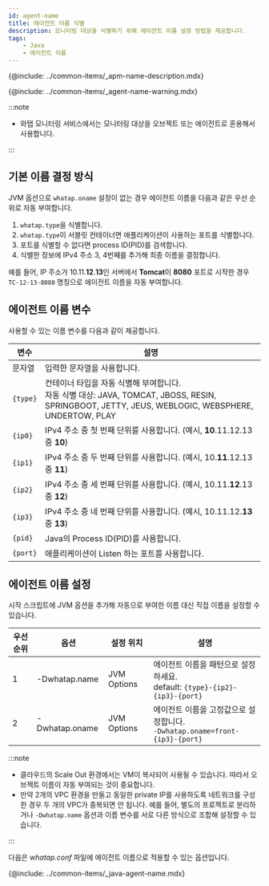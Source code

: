 ```yaml
---
id: agent-name
title: 에이전트 이름 식별
description: 모니터링 대상을 식별하기 위해 에이전트 이름 설정 방법을 제공합니다.
tags:
    - Java
    - 에이전트 이름
---
```


{@include: ../common-items/_apm-name-description.mdx}

{@include: ../common-items/_agent-name-warning.mdx}

:::note

* 와탭 모니터링 서비스에서는 모니터링 대상을 오브젝트 또는 에이전트로 혼용해서 사용합니다.

:::

## 기본 이름 결정 방식

JVM 옵션으로 `whatap.oname` 설정이 없는 경우 에이전트 이름을 다음과 같은 우선 순위로 자동 부여합니다.

1. `whatap.type`을 식별합니다.
1. `whatap.type`이 서블릿 컨테이너면 애플리케이션이 사용하는 포트를 식별합니다.
1. 포트를 식별할 수 없다면 process ID(PID)를 검색합니다.
1. 식별한 정보에 IPv4 주소 3, 4번째를 추가해 최종 이름을 결정합니다.

예를 들어, IP 주소가 10.11.**12**.**13**인 서버에서 **Tomcat**이 **8080** 포트로 시작한 경우 `TC-12-13-8080` 명칭으로 에이전트 이름을 자동 부여합니다.

## 에이전트 이름 변수

사용할 수 있는 이름 변수를 다음과 같이 제공합니다.

| 변수 | 설명 |
| -- | -- |
| 문자열 | 입력한 문자열을 사용합니다. |
| `{type}` | 컨테이너 타입을 자동 식별해 부여합니다. <br/> 자동 식별 대상: JAVA, TOMCAT, JBOSS, RESIN, SPRINGBOOT, JETTY, JEUS, WEBLOGIC, WEBSPHERE, UNDERTOW, PLAY |
| `{ip0}` | IPv4 주소 중 첫 번째 단위를 사용합니다. (예시, **10**.11.12.13 중 **10**) |
| `{ip1}` | IPv4 주소 중 두 번째 단위를 사용합니다. (예시, 10.**11**.12.13 중 **11**) |
| `{ip2}` | IPv4 주소 중 세 번째 단위를 사용합니다. (예시, 10.11.**12**.13 중 **12**) |
| `{ip3}` | IPv4 주소 중 네 번째 단위를 사용합니다. (예시, 10.11.12.**13** 중 **13**) |
| `{pid}` | Java의 Process ID(PID)를 사용합니다. |
| `{port}` | 애플리케이션이 Listen 하는 포트를 사용합니다. |

## 에이전트 이름 설정

시작 스크립트에 JVM 옵션을 추가해 자동으로 부여한 이름 대신 직접 이름을 설정할 수 있습니다.

| 우선순위 | 옵션           | 설정 위치   | 설명                                                                         |
| -------- | -------------- | ----------- | ---------------------------------------------------------------------------- |
| 1        | -Dwhatap.name  | JVM Options | 에이전트 이름을 패턴으로 설정하세요.<br/>default: `{type}-{ip2}-{ip3}-{port}` |
| 2        | -Dwhatap.oname | JVM Options | 에이전트 이름을 고정값으로 설정합니다.<br/>`-Dwhatap.oname=front-{ip3}-{port}` |

:::note

* 클라우드의 Scale Out 환경에서는 VM이 복사되어 사용될 수 있습니다. 따라서 오브젝트 이름이 자동 부여되는 것이 중요합니다.
* 만약 2개의 VPC 환경을 만들고 동일한 private IP를 사용하도록 네트워크를 구성한 경우 두 개의 VPC가 중복되면 안 됩니다. 예를 들어, 별도의 프로젝트로 분리하거나 `-Dwhatap.name` 옵션과 이름 변수를 서로 다른 방식으로 조합해 설정할 수 있습니다.

:::

다음은 *whatap.conf* 파일에 에이전트 이름으로 적용할 수 있는 옵션입니다.

{@include: ../common-items/_java-agent-name.mdx} 